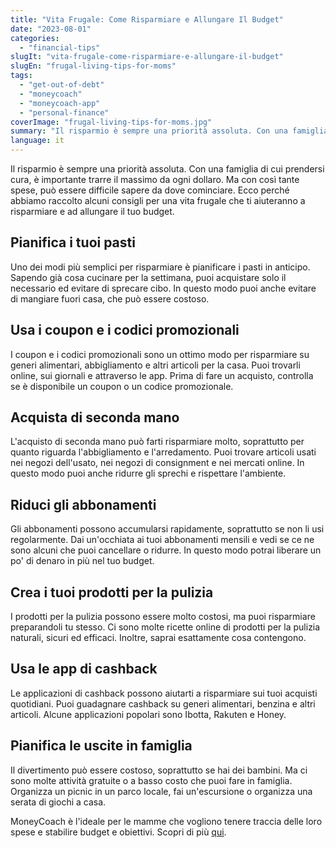 ```yaml
---
title: "Vita Frugale: Come Risparmiare e Allungare Il Budget"
date: "2023-08-01"
categories: 
  - "financial-tips"
slugIt: "vita-frugale-come-risparmiare-e-allungare-il-budget"
slugEn: "frugal-living-tips-for-moms"
tags: 
  - "get-out-of-debt"
  - "moneycoach"
  - "moneycoach-app"
  - "personal-finance"
coverImage: "frugal-living-tips-for-moms.jpg"
summary: "Il risparmio è sempre una priorità assoluta. Con una famiglia di cui prendersi cura, è importante trarre il massimo da ogni dollaro."
language: it
---
```


Il risparmio è sempre una priorità assoluta. Con una famiglia di cui prendersi cura, è importante trarre il massimo da ogni dollaro. Ma con così tante spese, può essere difficile sapere da dove cominciare. Ecco perché abbiamo raccolto alcuni consigli per una vita frugale che ti aiuteranno a risparmiare e ad allungare il tuo budget.

## Pianifica i tuoi pasti

Uno dei modi più semplici per risparmiare è pianificare i pasti in anticipo. Sapendo già cosa cucinare per la settimana, puoi acquistare solo il necessario ed evitare di sprecare cibo. In questo modo puoi anche evitare di mangiare fuori casa, che può essere costoso.

## Usa i coupon e i codici promozionali

I coupon e i codici promozionali sono un ottimo modo per risparmiare su generi alimentari, abbigliamento e altri articoli per la casa. Puoi trovarli online, sui giornali e attraverso le app. Prima di fare un acquisto, controlla se è disponibile un coupon o un codice promozionale.

## Acquista di seconda mano

L'acquisto di seconda mano può farti risparmiare molto, soprattutto per quanto riguarda l'abbigliamento e l'arredamento. Puoi trovare articoli usati nei negozi dell'usato, nei negozi di consignment e nei mercati online. In questo modo puoi anche ridurre gli sprechi e rispettare l'ambiente.

## Riduci gli abbonamenti

Gli abbonamenti possono accumularsi rapidamente, soprattutto se non li usi regolarmente. Dai un'occhiata ai tuoi abbonamenti mensili e vedi se ce ne sono alcuni che puoi cancellare o ridurre. In questo modo potrai liberare un po' di denaro in più nel tuo budget.

## Crea i tuoi prodotti per la pulizia

I prodotti per la pulizia possono essere molto costosi, ma puoi risparmiare preparandoli tu stesso. Ci sono molte ricette online di prodotti per la pulizia naturali, sicuri ed efficaci. Inoltre, saprai esattamente cosa contengono.

## Usa le app di cashback

Le applicazioni di cashback possono aiutarti a risparmiare sui tuoi acquisti quotidiani. Puoi guadagnare cashback su generi alimentari, benzina e altri articoli. Alcune applicazioni popolari sono Ibotta, Rakuten e Honey.

## Pianifica le uscite in famiglia

Il divertimento può essere costoso, soprattutto se hai dei bambini. Ma ci sono molte attività gratuite o a basso costo che puoi fare in famiglia. Organizza un picnic in un parco locale, fai un'escursione o organizza una serata di giochi a casa.

MoneyCoach è l'ideale per le mamme che vogliono tenere traccia delle loro spese e stabilire budget e obiettivi. Scopri di più [qui](/).
